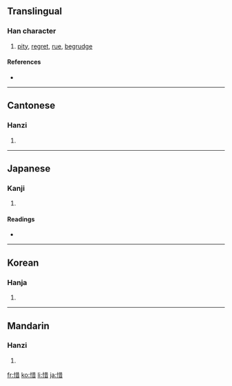 ==Translingual==

===Han character===
{{Han char|rn=61|rad=心|as=08|sn=11|four=9406<sub>1</sub>|canj=心廿日 (PTA)|ids=⿰[[忄]][[昔]]}}

# [[pity]], [[regret]], [[rue]], [[begrudge]]

====References====
* {{Han ref|kx=0391.110|dkj=10814|dj=0725.230|hdz=42313.090|uh=60DC|ud=24796|bh=B1A4|bd=45476}}

----

==Cantonese==

===Hanzi===
{{yue-hanzi|jyut=|y=sik1}}

# {{defn|Cantonese}}

----

==Japanese==

===Kanji===
{{ja-kanji|grade=c|rs=心08}}

# {{defn|Japanese}}

====Readings====
* {{ja-readings|on=[[せき]] (seki), [[しゃく]] (shaku)|kun=[[おしい]] (oshii), [[おしむ]] (oshimu)}}

----

==Korean==

===Hanja===
{{ko-hanja|hangeul=석|eumhun=|rv=seok|mr=sŏk|y=sek}}

# {{defn|Korean}}

----

==Mandarin==

===Hanzi===
{{cmn-hanzi|pin=[[xī]] ([[xi1]])|wg=hsi<sup>2</sup>}}

# {{defn|Mandarin}}

[[fr:惜]]
[[ko:惜]]
[[li:惜]]
[[ja:惜]]